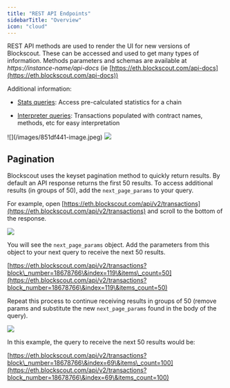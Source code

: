 ```yaml
---
title: "REST API Endpoints"
sidebarTitle: "Overview"
icon: "cloud"
---
```


REST API methods are used to render the UI for new versions of Blockscout. These can be accessed and used to get many types of information. Methods parameters and schemas are available at *https\://instance-name/api-docs* (ie [https://eth.blockscout.com/api-docs](https://eth.blockscout.com/api-docs))

<Info>
Additional information:

* [Stats queries](/devs/apis/rest/stats-api): Access pre-calculated statistics for a chain

* [Interpreter queries](/devs/apis/rest/interpreter-api): Transactions populated with contract names, methods, etc for easy interpretation

<Frame>
![](/images/851df441-image.jpeg)
</Frame>

</Info>

<Frame caption="">
  <img src="/images/ac3d021a-image.jpeg" />
</Frame>

## Pagination

Blockscout uses the keyset pagination method to quickly return results. By default an API response returns the first 50 results. To access additional results (in groups of 50), add the `next_page_params` to your query.

For example, open [https://eth.blockscout.com/api/v2/transactions](https://eth.blockscout.com/api/v2/transactions) and scroll to the bottom of the response.

<Frame caption="Example response from transactions query">
  <img src="/images/d5bea84e-image.jpeg" />
</Frame>

You will see the `next_page_params` object. Add the parameters from this object to your next query to receive the next 50 results.

[https://eth.blockscout.com/api/v2/transactions?block\_number=18678766\&index=119\&items\_count=50](https://eth.blockscout.com/api/v2/transactions?block_number=18678766\&index=119\&items_count=50)

Repeat this process to continue receiving results in groups of 50 (remove params and substitute the new `next_page_params` found in the body of the query).

<Frame caption="">
  <img src="/images/520935a2-image.jpeg" />
</Frame>

In this example, the query to receive the next 50 results would be:

[https://eth.blockscout.com/api/v2/transactions?block\_number=18678766\&index=69\&items\_count=100](https://eth.blockscout.com/api/v2/transactions?block_number=18678766\&index=69\&items_count=100)


